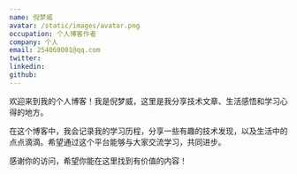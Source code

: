 ```yaml
---
name: 倪梦威
avatar: /static/images/avatar.png
occupation: 个人博客作者
company: 个人
email: 254060001@qq.com
twitter: 
linkedin: 
github: 
---
```


欢迎来到我的个人博客！我是倪梦威，这里是我分享技术文章、生活感悟和学习心得的地方。

在这个博客中，我会记录我的学习历程，分享一些有趣的技术发现，以及生活中的点点滴滴。希望通过这个平台能够与大家交流学习，共同进步。

感谢你的访问，希望你能在这里找到有价值的内容！
